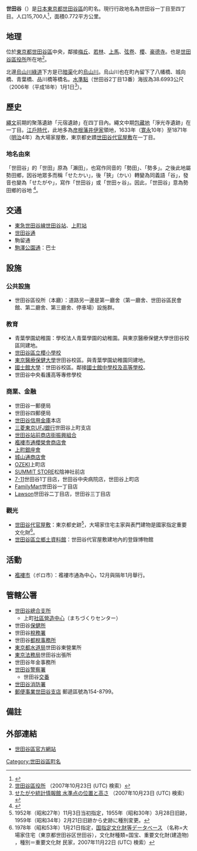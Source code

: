 {{Pathnav|日本|東京都|世田谷區|'''世田谷'''|hide=1|frame=1}}
{{Infobox Settlement
|official_name = 世田谷
|native_name =
|settlement_type = [[町|町]]
|image_skyline = Setagaya Ward Office 2009.jpg
|imagesize = 250px
|image_caption = [[世田谷區役所|世田谷區役所]]本廳
|image_flag =
|image_seal =
| image_map =
| map_caption =
|subdivision_type = [[國家|國家]]
|subdivision_name = {{JPN}}
|subdivision_type1 = [[都道府縣|都道府縣]]
|subdivision_name1 = [[File:Flag_of_Tokyo_Prefecture.svg|25px]] [[東京都|東京都]]
|subdivision_type2 = [[東京都區部|特別區]]
|subdivision_name2 = [[File:Flag_of_Setagaya,_Tokyo.svg|25px]] [[世田谷區|世田谷區]]
|subdivision_type3 = [[地域|地域]]
|subdivision_name3 = 世田谷地域
|established_title =
|established_date =
|government_type =
|leader_title =
|leader_name =
|area_magnitude =
|area_total_sq_mi =
|area_total_km2 = 0.772
|area_land_sq_mi =
|area_land_km2 =
|area_urban_sq_mi =
|area_urban_km2 =
|area_metro_km2 =
|area_metro_sq_mi =
|population_as_of= 2013年（平成25年）9月1日
|population_footnotes =
|population_total = 15700
|population_urban =
|population_metro =
|population_density_sq_mi =
|population_density_km2 = auto
| timezone = [[日本標準時間|JST]]
| utc_offset = +9
|timezone_DST =
|utc_offset_DST =
|latd=|latm=|lats=|latNS=
|longd=|longm=|longs=|longEW=
|elevation_footnotes=
|elevation_m =
|elevation_ft =
|postal_code_type = [[郵遞區號|郵遞區號]]
|postal_code = 154-0017
|area_code =
|website =
|footnotes =
}}
'''世田谷'''（{{jpn|j=世田谷|hg=せたがや|rm=Setagaya|f=y}}）是[[日本|日本]][[東京都|東京都]][[世田谷區|世田谷區]]的町名。現行行政地名為世田谷一丁目至四丁目。人口15,700人<ref>{{Cite web |url=http://www.city.setagaya.lg.jp/kurashi/107/157/692/694/1884/d00123410_d/fil/district201309.xls |title=平成25年（2013年）の世田谷区の町丁別人口と世帯数 - 世田谷区 |accessdate=2013-09-06 |archive-date=2014-07-19 |archive-url=https://web.archive.org/web/20140719124500/http://www.city.setagaya.lg.jp/kurashi/107/157/692/694/1884/d00123410_d/fil/district201309.xls |dead-url=no }}</ref>，面積0.772平方公里。

== 地理 ==
位於[[東京都|東京都]][[世田谷區|世田谷區]]中央，鄰接[[梅丘|梅丘]]、[[若林_(世田谷區)|若林]]、[[上馬_(世田谷區)|上馬]]、[[弦卷|弦卷]]、[[櫻_(世田谷區)|櫻]]、[[豪德寺_(地名)|豪德寺]]。也是[[世田谷區役所|世田谷區役所]]所在地<ref>[http://www.city.setagaya.tokyo.jp/030/d00006140.html 世田谷區役所] {{Wayback|url=http://www.city.setagaya.tokyo.jp/030/d00006140.html |date=20120728010026 }}（2007年10月23日 (UTC) 検索）</ref>。

北邊[[烏山川綠道|烏山川綠道]]下方是已[[暗渠|暗渠]]化的[[烏山川|烏山川]]。烏山川也在町內留下了八幡橋、城向橋、青葉橋、品川橋等橋名。[[水準點|水準點]]（世田谷2丁目13番）海拔為38.6993公尺（2006年（平成18年）1月1日<ref>[http://www.city.setagaya.tokyo.jp/toukei/hyou/18data/a/a0060.html せたがや統計情報館 水準点の位置と高さ] {{Webarchive|url=https://archive.is/20120730195243/http://www.city.setagaya.tokyo.jp/toukei/hyou/18data/a/a0060.html |date=2012-07-30 }}（2007年10月23日 (UTC) 検索）</ref>）。

== 歷史 ==
[[繩文時代|繩文]]前期的聚落遺跡「元宿遺跡」在四丁目內。繩文中期[[包藏地|包藏地]]「淨光寺遺跡」在一丁目。[[江戶時代|江戶時代]]，此地多為[[彦根藩|彦根藩]][[井伊氏|井伊家]]領地，1633年（[[寛永|寛永]]10年）至1871年（[[明治|明治]]4年）為大場家屋敷，東京都史蹟[[世田谷代官屋敷|世田谷代官屋敷]]在一丁目。
=== 地名由來 ===
「世田谷」的「世田」原為「瀨田」，也寫作同音的「勢田」、「勢多」。之後此地屬勢田鄉，因谷地眾多而稱「せたかい」，後「狹」（かい）轉變為同義語「谷」，發音也變為「せたがや」，寫作「世田谷」或「世田ヶ谷」。因此，「世田谷」意為勢田鄉的谷地 <ref>{{Cite web |url=http://www.city.setagaya.lg.jp/kurashi/107/157/701/703/705/d00038277.html |title=世田谷・桜・弦巻 - 世田谷区 |access-date=2013-09-05 |archive-date=2018-07-08 |archive-url=https://web.archive.org/web/20180708133717/http://www.city.setagaya.lg.jp/kurashi/107/157/701/703/705/d00038277.html }}</ref>。

== 交通 ==
* [[東急世田谷線|東急世田谷線]][[世田谷站|世田谷站]]、[[上町站|上町站]]
* [[世田谷通|世田谷通]]
* 駒留通
* [[駒澤公園通|駒澤公園通]]：巴士

== 設施 ==
=== 公共設施 ===
* 世田谷區役所（本廳）：道路另一邊是第一廳舍（第一廳舍、世田谷區民會館、第二廳舍、第三廳舍、停車場）設施群。

=== 教育 ===
* 青葉學園幼稚園：學校法人青葉學園的幼稚園。與東京醫療保健大學世田谷校區同建地。
* [[世田谷區立櫻小學校|世田谷區立櫻小學校]]
* [[東京醫療保健大學|東京醫療保健大學]]世田谷校區。與青葉學園幼稚園同建地。
* [[國士館大學|國士館大學]]：世田谷校區。鄰接[[國士館中學校及高等學校|國士館中學校及高等學校]]。
* 世田谷中央看護高等專修學校

=== 商業、金融 ===
* 世田谷一郵便局
* 世田谷四郵便局
* [[世田谷信用金庫|世田谷信用金庫]]本店
* [[三菱東京UFJ銀行|三菱東京UFJ銀行]]世田谷上町支店
* [[世田谷站前商店街振興組合|世田谷站前商店街振興組合]]
* [[襤褸市通櫻榮會商店會|襤褸市通櫻榮會商店會]]
* [[上町銀座會|上町銀座會]]
* [[城山通商店會|城山通商店會]]
* [[OZEKI|OZEKI]]上町店
* [[SUMMIT_(連鎖商店)|SUMMIT STORE]]松陰神社前店
* [[7-11|7-11]]世田谷1丁目店，世田谷中央病院店，世田谷上町店
* [[FamilyMart|FamilyMart]]世田谷一丁目店
* [[Lawson|Lawson]]世田谷二丁目店，世田谷三丁目店

=== 觀光 ===
* [[世田谷代官屋敷|世田谷代官屋敷]]：東京都史跡<ref>1952年（昭和27年）11月3日当初指定，1955年（昭和30年）3月28日旧跡，1959年（昭和34年）2月21日旧跡から史跡に種別変更。</ref>，大場家住宅主家與表門建物是國家指定重要文化財<ref>1978年（昭和53年）1月21日指定，[https://kunishitei.bunka.go.jp/bsys/maindetails/102/559 国指定文化財等データベース] {{Wayback|url=https://kunishitei.bunka.go.jp/bsys/maindetails/102/559 |date=20201104081356 }}（名称=大場家住宅（東京都世田谷区世田谷），文化財種類=国宝、重要文化財(建造物) ，種別＝重要文化財 民家，2007年11月22日 (UTC) 検索）</ref>。
* [[世田谷區立鄉土資料館|世田谷區立鄉土資料館]]：世田谷代官屋敷建地內的登錄博物館

== 活動 ==
* [[襤褸市|襤褸市]]（ボロ市）：襤褸市通為中心，12月與隔年1月舉行。

== 管轄公署 ==
* [[世田谷區#總合支所|世田谷總合支所]]
** 上町[[社區營造中心|社區營造中心]]（まちづくりセンター）
* 世田谷[[保健所|保健所]]
* 世田谷[[稅務署|稅務署]]
* 世田谷[[都稅事務所|都稅事務所]]
* [[東京都水道局|東京都水道局]]世田谷東營業所
* [[東京法務局|東京法務局]]世田谷出張所
* 世田谷年金事務所
* [[世田谷警察署|世田谷警察署]]
** 世田谷[[交番|交番]]
* [[世田谷消防署|世田谷消防署]]
* [[世田谷郵便局|郵便事業世田谷支店]] 郵遞區號為154-8799。

== 備註 ==
{{reflist}}

== 外部連結 ==
* [https://web.archive.org/web/20130827235049/http://www.city.setagaya.tokyo.jp/index.shtml 世田谷區官方網站]

{{世田谷區的町名}}

{{DEFAULTSORT:Setagaya}}
[[Category:世田谷區町名|Category:世田谷區町名]]